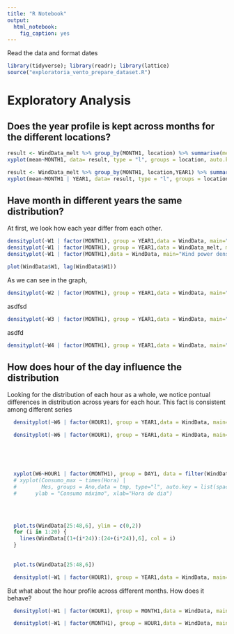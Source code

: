 ```yaml
---
title: "R Notebook"
output: 
  html_notebook: 
    fig_caption: yes
---
```



Read the data and format dates

```r
library(tidyverse); library(readr); library(lattice)
source("exploratoria_vento_prepare_dataset.R")

```

# Exploratory Analysis

## Does the year profile is kept across months for the different locations?

```r
result <- WindData_melt %>% group_by(MONTH1, location) %>% summarise(mean = mean(wind)) 
xyplot(mean~MONTH1, data= result, type = "l", groups = location, auto.key = TRUE)
```

```r
result <- WindData_melt %>% group_by(MONTH1, location,YEAR1) %>% summarise(mean = mean(wind)) 
xyplot(mean~MONTH1 | YEAR1, data= result, type = "l", groups = location, auto.key = TRUE)
```


## Have month in different years the same distribution?

At first, we look how each year differ from each other.



```r
densityplot(~W1 | factor(MONTH1), group = YEAR1,data = WindData, main="Density comparison across different years", auto.key = TRUE, xlab = "")
densityplot(~W1 | factor(MONTH1), group = YEAR1,data = WindData_melt, main="Density comparison across different years", auto.key = TRUE)
densityplot(~W1 | factor(MONTH1),data = WindData, main="Wind power density comparison across different months", xlab = "")

plot(WindData$W1, lag(WindData$W1))
```
As we can see in the graph,  



```r
densityplot(~W2 | factor(MONTH1), group = YEAR1,data = WindData, main="Density comparison across different years", auto.key = TRUE)
```



asdfsd

```r
densityplot(~W3 | factor(MONTH1), group = YEAR1,data = WindData, main="Density comparison across different years", auto.key = TRUE)
```

asdfd

```r
densityplot(~W4 | factor(MONTH1), group = YEAR1,data = WindData, main="Density comparison across different years", auto.key = TRUE)
```



## How does hour of the day influence the distribution

Looking for the distribution of each hour as a whole, we notice pontual differences in distribution across years for each hour. This fact is consistent among different series 

```r
  densityplot(~W6 | factor(HOUR1), group = YEAR1,data = WindData, main="Density      comparison across different hours and years", auto.key = TRUE)

  densityplot(~W6 | factor(HOUR1), group = YEAR1,data = WindData, main="Density      comparison across different hours and years", auto.key = TRUE)
  
  
  
  
  
  xyplot(W6~HOUR1 | factor(MONTH1), group = DAY1, data = filter(WindData, YEAR1 == 2012), type = "l", main = "Daily wind power factor stacked monthly", xlab = "Hour", ylab = "Power factor")
  # xyplot(Consumo_max ~ times(Hora) | 
  #        Mes, groups = Ano,data = tmp, type="l", auto.key = list(space = 'right'), 
  #      ylab = "Consumo máximo", xlab="Hora do dia")

  
  
  
  plot.ts(WindData[25:48,6], ylim = c(0,2))
  for (i in 1:20) {
    lines(WindData[(1+(i*24)):(24+(i*24)),6], col = i)  
  }
  
  
  plot.ts(WindData[25:48,6])
```

```r
  densityplot(~W1 | factor(HOUR1), group = YEAR1,data = WindData, main="Density      comparison across different hours and years", auto.key = TRUE)
```



But what about the hour profile across different months. How does it behave?

```r

  densityplot(~W1 | factor(HOUR1), group = MONTH1,data = WindData, main="Density      comparison across different hours and years", auto.key = TRUE)
```



```r
  densityplot(~W1 | factor(MONTH1), group = HOUR1,data = WindData, main="Density      comparison across different hours and years", auto.key = FALSE)
```

